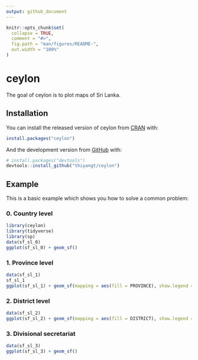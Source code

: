 ```yaml
---
output: github_document
---
```


<!-- README.md is generated from README.Rmd. Please edit that file -->

```r
knitr::opts_chunk$set(
  collapse = TRUE,
  comment = "#>",
  fig.path = "man/figures/README-",
  out.width = "100%"
)
```

# ceylon

<!-- badges: start -->
<!-- badges: end -->

The goal of ceylon is to plot maps of Sri Lanka.

## Installation

You can install the released version of ceylon from [CRAN](https://CRAN.R-project.org) with:

``` r
install.packages("ceylon")
```

And the development version from [GitHub](https://github.com/) with:

``` r
# install.packages("devtools")
devtools::install_github("thiyangt/ceylon")
```
## Example

This is a basic example which shows you how to solve a common problem:

### 0. Country level

```r
library(ceylon)
library(tidyverse)
library(sp)
data(sf_sl_0)
ggplot(sf_sl_0) + geom_sf()
```

### 1. Province level

```r
data(sf_sl_1)
sf_sl_1
ggplot(sf_sl_1) + geom_sf(mapping = aes(fill = PROVINCE), show.legend = TRUE)
```

### 2. District level

```r
data(sf_sl_2)
ggplot(sf_sl_2) + geom_sf(mapping = aes(fill = DISTRICT), show.legend = FALSE)
```

### 3. Divisional secretariat

```r
data(sf_sl_3)
ggplot(sf_sl_3) + geom_sf()
```

